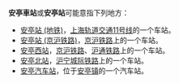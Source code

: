 '''安亭車站'''或'''安亭站'''可能意指下列地方：
*[[安亭站_(地铁)|安亭站 (地铁)]]，[[上海轨道交通11号线|上海轨道交通11号线]]的一个车站。
*[[安亭站_(京沪铁路)|安亭站 (京沪铁路)]]，[[京沪铁路|京沪铁路]]上的一个车站。
*[[安亭西站|安亭西站]]，[[京沪铁路|京沪铁路]]、[[沪通铁路|沪通铁路]]上的一个车站。
*[[安亭北站|安亭北站]]，[[沪宁城际铁路|沪宁城际铁路]]上的一个车站。
*[[安亭汽车站|安亭汽车站]]，位于[[安亭镇|安亭镇]]的一个汽车站。
{{消歧义|Cat=三字車站名消歧義}}